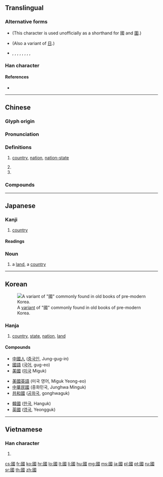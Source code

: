 {{character info/new}}

==Translingual==
{{stroke order|type=animate}}
{{stroke order|type=tanimate}}

===Alternative forms===
* {{l|mul|囗}} (This character is used unofficially as a shorthand for 國 and [[圍]].)
* {{l|mul|𡆸}} (Also a variant of [[日]].)
* {{l|mul|𡆻}}, {{l|mul|𡇎}}, {{l|mul|𡇏}}, {{l|mul|𡇕}}, {{l|mul|𡈑}}, {{l|mul|𢦾}}, {{l|mul|𢧌}}, {{l|mul|𤦒}}, {{l|mul|𤦂}}

===Han character===
{{Han char|rn=31|rad=囗|as=08|sn=11|four=60153|canj=WIRM|ids=⿴囗或}}

====References====
* {{Han ref|kx=0219.160|dkj=04798|dj=0447.090|hdz=10720.090|uh=570B|ud=22283|bh=B0EA|bd=45290}}

----

==Chinese==
{{zh-forms|s=国|alt=囯,圀,囶,𡆿,囻,𡇅,䆐}}

===Glyph origin===
{{Han etyl}}
{{Han compound|囗|或|ls=psc|c1=s|c2=p|t1=closure}}

===Pronunciation===
{{zh-pron
|m=guó
|ma=y
|c=gwok3
|h=pfs=koet
|j=kueh6
|md=guók
|mn=kok
|w=4koq
|x=gue6
|mc=y
|oc=y
|cat=n,pn
}}

===Definitions===
{{zh-hanzi}}

# [[country]], [[nation]], [[nation-state]] {{zh-mw|個}}
#: {{zh-x|國家|country}}
# {{surname|lang=zh}}
# {{zh-abbrev|國語|Mandarin}}

===Compounds===
{{zh-der|七國|三國|三國志|上國|下國|不夜國|不死國|中國|中國字|中國海|中國畫|中國結|中國菜|中國話|中立國|主權國|亂國|二等國|亡國|亡國奴|交戰國|享國|仇國論|他國|伯慮國|伯濟國|低地國|佛國|佛國記|俄國|保護國|偽國|傳國璽|傾國|光國|內陸國|全國|全國性|公國|六國|六國論|共和國|出國|列國|北國|十六國|十國|千湖國|協約國|南國|博父國|去國|叛國|各國|合眾國|同盟國|君主國|君合國|君子國|吳國|四國|回國|因國|國丈|國中|國主|國之貳|國事|國交|國人|國代|國使|國俊|國信|國債|國光|國光號|國內|國內法|國公|國典|國冠|國初|國別|國別史|國劇|國力|國務|國務卿|國務院|國勢|國史|國史館|國君|國命|國喪|國器|國土|國城|國基|國境|國士|國外|國大|國太|國姓|國姓爺|國姓鄉|國威|國子|國子監|國字|國學|國宅|國安局|國安法|國定|國宴|國家|國容|國富|國富論|國寶|國寶級|國小|國帑|國師|國幣|國度|國庫|國庫券|國建|國徽|國忌|國恤|國恥|國情|國慶|國慶日|國憂|國憲|國戚|國手|國技|國政|國故|國教|國文|國族|國旗|國旗法|國是|國曆|國書|國會|國有|國有林|國朝|國本|國柄|國格|國樂|國權|國歌|國步|國殤|國母|國民|國民兵|國民性|國民權|國民車|國法|國營|國父|國片|國狗|國王|國瑞|國璽|國產|國產品|國產車|國用|國界|國畫|國破|國祚|國科會|國稅|國稅局|國立|國策|國籍|國籍法|國粹|國紀|國統會|國維|國老|國聯|國能|國脈|國腳|國舅|國色|國花|國華|國葬|國藥|國號|國蠹|國術|國術館|國計|國語|國語文|國語會|國論|國諱|國變|國讎|國豔|國貨|國貿|國貿局|國賊|國賓|國軍|國運|國道|國都|國醫|國醫節|國門|國防|國防部|國際|國際人|國際化|國際性|國際標|國際歌|國際法|國際臺|國難|國音|國風|國香|國體|國魂|地主國|報國|壽國|外國|外國人|外國貨|大人國|大保國|大公國|大國|大理國|大鎮國|大陸國|天國|女人國|女兒國|女國|委國|孔安國|安樂國|宗主國|宗國|富國|寮國|小人國|屬國|山國|島國|巴國|帝國|建國|復國|德國|愛國|愛國者|憂國|我國|戰勝國|戰國|戰國策|戰敗國|扶餘國|擅國|故國|救國|救國團|敝國|敵國|新興國|方國|曹國舅|曾國荃|曾國藩|會員國|本國|柱國|楊國忠|槐國|槐安國|樂國|歸國|死國|殉國|母國|民主國|民國|水國|沛國|治國|法國|法國菜|法國號|波斯國|泰國|泰國拳|泰王國|海國|渤海國|滿洲國|澤國|爪哇國|父母國|獨立國|王國|王國維|理想國|異國|當國|白子國|盟國|監國|盤古國|相國|祖國|萬國|萬國旗|秉國|秦國|移國|立國|立國號|絕國|經國|締約國|羅剎國|美國|美國佬|聯合國|聯國|胡安國|自主國|臷國|與國|舉國|舊國|芙蓉國|花國|英國|英國管|蔣經國|藩國|蠹國|裕國|裸國|複合國|託國|誤國|護國軍|負國|貫匈國|貴國|賣國|賣國賊|赴國|趙充國|跨國|軍國|軸心國|輔國|辱國|農業國|返國|通國|遐國|邦國|郡國制|鄉國|鄰國|鎖國|開國|闔國|附屬國|附庸國|靖國|韓國|饗國|駐劄國|駐在國|騷國|魯國|黨國|齊國}}

{{zh-cat|Beginning}}

----

==Japanese==

===Kanji===
{{ja-kanji|grade=|rs=囗08|style=ky|shin=国}}

# [[country]]

====Readings====
{{ja-readings
|on=[[こく]] (koku)
|kun=[[くに]] (kuni)
}}

===Noun===
{{ja-noun|くに|shin=国}}

# a [[land]], a [[country]]

----

==Korean==
[[File:Guo korean variant.PNG|thumb|A [[w:Variant Chinese character|variant]] of "國" commonly found in old books of pre-modern Korea.]]

===Hanja===
{{ko-hanja|hangeul=국|mr=kuk|y=kwuk|eumhun=나라|ehrv=nara|ehmr=nara|ehy=nala}}

# [[country]], [[state]], [[nation]], [[land]]

====Compounds====
{{top3}}
* [[中國人]] ([[중국인]], Jung-gug-in)
* [[國語]] ([[국어]], gug-eo)
* [[美國]] ([[미국]] Miguk)
{{mid3}}
* [[美國英語]] (미국 영어, Miguk Yeong-eo)
* [[中華民國]] (중화민국, Junghwa Minguk)
* [[共和國]] ([[공화국]], gonghwaguk)
{{mid3}}
* [[韓國]] ([[한국]], Hanguk)
* [[英國]] ([[영국]], Yeongguk)
{{bottom}}

----

==Vietnamese==

===Han character===
{{vi-hantu|[[quốc]], [[cuốc]], [[trung]]|rs=囗08}}

# {{defn|vi}}

[[cs:國]]
[[fr:國]]
[[ko:國]]
[[hr:國]]
[[lo:國]]
[[lt:國]]
[[li:國]]
[[hu:國]]
[[mg:國]]
[[ms:國]]
[[ja:國]]
[[pl:國]]
[[pt:國]]
[[ru:國]]
[[sr:國]]
[[th:國]]
[[zh:國]]